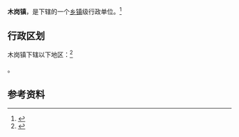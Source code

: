 {{中国乡级行政区
|景观照片文件名 = 
|景观照片描述 = 
|汉语拼音 = 
|其他语言 = 
|其他语言名称 = 
|旧称 = 
|地名出处 = 
|位置图文件名 = 
|位置图描述 = 
|自定义图片= 
|建置时间 = 
|政府驻地 = 
|毗邻 = 
|总面积 = 
|总人口 = 
|总人口年份 = 
|户籍人口 = 
|户籍人口年份 = 
|常住人口 = 
|常住人口年份 = 
|人口密度 = 
|GDP = 
|GDP年份 = 
|邮政编码 = 
|电话区号 = 858
|官方网站 = 
|网站名称 = 
|52/02/03/103/000}}

'''木岗镇'''，是{{PRC admin/fullname|52/02/03/103/000|3}}下辖的一个[[乡镇|乡镇]]级行政单位。<ref>{{PRC admin/ref sgc|{{PRC admin/parent|52/02/03/103/000}}}}</ref>

== 行政区划 ==

木岗镇下辖以下地区：<ref>{{PRC admin/ref sgc|52/02/03/103/000}}</ref>

{{PRC admin/children|52/02/03/103/000}}。

== 参考资料 ==

{{reflist}}

{{行政区划小作品}}
{{PRC admin/navcat|52/02/03/103/000}}